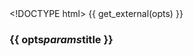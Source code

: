 <!DOCTYPE html>
<html>
<head>
  <meta charset="utf-8">
    <title>{{ opts$params$title }}</title>
    {{ get_external(opts) }}
</head>
<body>

<h3>{{ opts$params$title }}</h3>

<div id="plot"></div>

<div class="legend" id="legend" style="opacity:0;">
<p>The left panel is an image of a correlation matrix, with blue = -1 and red = +1.
Hover over pixels in the correlation matrix on the left to see the
values; click to see the corresponding scatterplot on the right.</p>
</div>

<script type="text/javascript">
d3.json({{ get_data_as_json_file(opts) }}, function(data) {
  var cells, colorScale, colors, corXscale, corYscale, corZscale, corr, corrplot, drawScatter, h, i, innerPad, j, nGroup, nind, nvar, pad, scatterplot, svg, totalh, totalw, w;
  h = {{ opts$param$height }};
  w = h;
  pad = {{ get_padding_param(opts) }};
  innerPad = {{ opts$param$inner_padding }};
  totalh = h + pad.top + pad.bottom;
  totalw = (w + pad.left + pad.right) * 2;
  svg = d3.select("div#plot").append("svg").attr("height", totalh).attr("width", totalw);
  corrplot = svg.append("g").attr("id", "corrplot").attr("transform", "translate(" + pad.left + "," + pad.top + ")");
  scatterplot = svg.append("g").attr("id", "scatterplot").attr("transform", "translate(" + (pad.left * 2 + pad.right + w) + "," + pad.top + ")");
  nind = data.ind.length;
  nvar = data["var"].length;
  corXscale = d3.scale.ordinal().domain(d3.range(nvar)).rangeBands([0, w]);
  corYscale = d3.scale.ordinal().domain(d3.range(nvar)).rangeBands([h, 0]);
  corZscale = d3.scale.linear().domain([-1, 0, 1]).range(["darkslateblue", "white", "crimson"]);
  corr = [];
  for (i in data.corr) {
    for (j in data.corr[i]) {
      corr.push({
        row: i,
        col: j,
        value: data.corr[i][j]
      });
    }
  }
  formatAxis = function(d) {
    var ndig;
    d = d[1] - d[0];
    ndig = Math.floor(Math.log(d % 10) / Math.log(10));
    if (ndig > 0) {
      ndig = 0;
    }
    ndig = Math.abs(ndig);
    return d3.format("." + ndig + "f");
  };
  scatterplot.append("rect").attr("height", h).attr("width", w).attr("fill", d3.rgb(200, 200, 200)).attr("stroke", "black").attr("stroke-width", 1).attr("pointer-events", "none");
  cells = corrplot.selectAll("empty").data(corr).enter().append("rect").attr("class", "cell").attr("x", function(d) {
    return corXscale(d.col);
  }).attr("y", function(d) {
    return corYscale(d.row);
  }).attr("width", corXscale.rangeBand()).attr("height", corYscale.rangeBand()).attr("fill", function(d) {
    return corZscale(d.value);
  }).attr("stroke", "none").attr("stroke-width", 2).on("mouseover", function(d) {
    d3.select(this).attr("stroke", "black");
    corrplot.append("text").attr("id", "corrtext").text(d3.format(".2f")(d.value)).attr("x", function() {
      var mult;
      mult = -1;
      if (d.col < nvar / 2) {
        mult = +1;
      }
      return corXscale(d.col) + mult * 30;
    }).attr("y", function() {
      var mult;
      mult = +1;
      if (d.row < nvar / 2) {
        mult = -1;
      }
      return corYscale(d.row) + (mult + 0.35) * 20;
    }).attr("fill", "black").attr("dominant-baseline", "middle").attr("text-anchor", "middle");
    corrplot.append("text").attr("class", "corrlabel").attr("x", corXscale(d.col)).attr("y", h + pad.bottom * 0.2).text(data["var"][d.col]).attr("dominant-baseline", "middle").attr("text-anchor", "middle");
    return corrplot.append("text").attr("class", "corrlabel").attr("y", corYscale(d.row)).attr("x", -pad.left * 0.1).text(data["var"][d.row]).attr("dominant-baseline", "middle").attr("text-anchor", "end");
  }).on("mouseout", function() {
    d3.selectAll("text.corrlabel").remove();
    d3.selectAll("text#corrtext").remove();
    return d3.select(this).attr("stroke", "none");
  }).on("click", function(d) {
    return drawScatter(d.col, d.row);
  });
  nGroup = d3.max(data.group);
  if (nGroup === 1) {
    colors = [d3.rgb(150, 150, 150)];
  } else if (nGroup <= 3) {
    colors = ["crimson", "green", "darkslateblue"];
  } else {
    if (nGroup <= 10) {
      colorScale = d3.scale.category10();
    } else {
      colorScale = d3.scale.category20();
    }
    colors = (function() {
      var _results;
      _results = [];
      for (i in d3.range(nGroup)) {
        _results.push(colorScale(i));
      }
      return _results;
    })();
  }
  drawScatter = function(i, j) {
    var d, x, xScale, xticks, y, yScale, yticks, z, _i, _len, _ref;
    d3.selectAll("circle.points").remove();
    d3.selectAll("text.axes").remove();
    d3.selectAll("line.axes").remove();
    x = [];
    y = [];
    z = [];
    _ref = d3.range(nind);
    for (_i = 0, _len = _ref.length; _i < _len; _i++) {
      d = _ref[_i];
      if (data.dat[i][d] !== "NA" && data.dat[j][d] !== "NA") {
        x.push(data.dat[i][d]);
        y.push(data.dat[j][d]);
        z.push(data.group[d]);
      }
    }
    if (x.length === 0) {
      return null;
    }
    xScale = d3.scale.linear().domain(d3.extent(x)).range([innerPad, w - innerPad]);
    yScale = d3.scale.linear().domain(d3.extent(y)).range([h - innerPad, innerPad]);
    scatterplot.append("text").attr("id", "xaxis").attr("class", "axes").attr("x", w / 2).attr("y", h + pad.bottom * 0.7).text(data["var"][i]).attr("dominant-baseline", "middle").attr("text-anchor", "middle").attr("fill", "slateblue");
    scatterplot.append("text").attr("id", "yaxis").attr("class", "axes").attr("x", -pad.left * 0.8).attr("y", h / 2).text(data["var"][j]).attr("dominant-baseline", "middle").attr("text-anchor", "middle").attr("transform", "rotate(270," + (-pad.left * 0.8) + "," + (h / 2) + ")").attr("fill", "slateblue");
    xticks = xScale.ticks(5);
    yticks = yScale.ticks(5);
    scatterplot.selectAll("empty").data(xticks).enter().append("text").attr("class", "axes").text(function(d) {
      return formatAxis(xticks)(d);
    }).attr("x", function(d) {
      return xScale(d);
    }).attr("y", h + pad.bottom * 0.3).attr("dominant-baseline", "middle").attr("text-anchor", "middle");
    scatterplot.selectAll("empty").data(yticks).enter().append("text").attr("class", "axes").text(function(d) {
      return formatAxis(yticks)(d);
    }).attr("x", -pad.left * 0.1).attr("y", function(d) {
      return yScale(d);
    }).attr("dominant-baseline", "middle").attr("text-anchor", "end");
    scatterplot.selectAll("empty").data(xticks).enter().append("line").attr("class", "axes").attr("x1", function(d) {
      return xScale(d);
    }).attr("x2", function(d) {
      return xScale(d);
    }).attr("y1", 0).attr("y2", h).attr("stroke", "white").attr("stroke-width", 1);
    scatterplot.selectAll("empty").data(yticks).enter().append("line").attr("class", "axes").attr("y1", function(d) {
      return yScale(d);
    }).attr("y2", function(d) {
      return yScale(d);
    }).attr("x1", 0).attr("x2", w).attr("stroke", "white").attr("stroke-width", 1);
    return scatterplot.selectAll("empty").data(x).enter().append("circle").attr("class", "points").attr("cx", function(d, i) {
      return xScale(x[i]);
    }).attr("cy", function(d, i) {
      return yScale(y[i]);
    }).attr("r", 3).attr("stroke", "black").attr("stroke-width", 1).attr("fill", function(d, i) {
      return colors[z[i]-1];
    });
  };
  corrplot.append("rect").attr("height", h).attr("width", w).attr("fill", "none").attr("stroke", "black").attr("stroke-width", 1).attr("pointer-events", "none");
  scatterplot.append("rect").attr("height", h).attr("width", w).attr("fill", "none").attr("stroke", "black").attr("stroke-width", 1).attr("pointer-events", "none");
  corrplot.append("text").text("Correlation matrix").attr("id", "corrtitle").attr("x", w / 2).attr("y", -pad.top / 2).attr("dominant-baseline", "middle").attr("text-anchor", "middle");
  scatterplot.append("text").text("Scatterplot").attr("id", "corrtitle").attr("x", w / 2).attr("y", -pad.top / 2).attr("dominant-baseline", "middle").attr("text-anchor", "middle");
  return d3.select("div#legend").style("opacity", 1);
});
</script>
</body></html>
